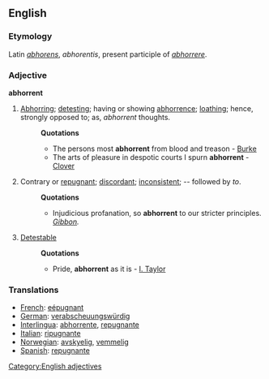 ==English==

===Etymology===
Latin ''[[abhorens]]'', ''abhorentis'', present participle of ''[[abhorrere]]''.

===Adjective===
'''abhorrent'''
#[[Abhorring]]; [[detesting]]; having or showing [[abhorrence]]; [[loathing]]; hence, strongly opposed to; as, ''abhorrent'' thoughts.
#:'''Quotations'''
#:*The persons most '''abhorrent''' from blood and treason - [[Burke]]
#:*The arts of pleasure in despotic courts I spurn '''abhorrent''' - [[Clover]]
#Contrary or [[repugnant]]; [[discordant]]; [[inconsistent]]; -- followed by ''to''.
#:'''Quotations'''
#:*Injudicious profanation, so '''abhorrent''' to our stricter principles.</code> ''[[Gibbon (source)|Gibbon]].''
#[[Detestable]]
#:'''Quotations'''
#:*Pride, '''abhorrent''' as it is - [[I. Taylor]]
===Translations=== 
* [[French]]: [[eépugnant]] 
* [[German]]: [[verabscheuungswürdig]] 
* [[Interlingua]]: [[abhorrente]], [[repugnante]] 
* [[Italian]]: [[ripugnante]] 
* [[Norwegian]]: [[avskyelig]], [[vemmelig]]
* [[Spanish]]: [[repugnante]]
[[Category:English adjectives]]